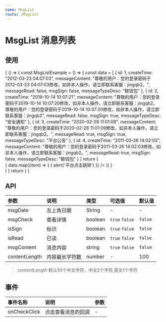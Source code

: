 ```yaml
---
name: MsgList
route: /MsgList
---
```



# MsgList 消息列表

## 使用
<Playground>
  {
    () => {
      const MsgListExample = () => {
        const data = [
          {
            id: 1,
            createTime: "2012-03-23 04:07:03",
            messageContent: "尊敬的用户：您的登录密码于2012-03-23 04:07:03修改，如非本人操作，请立即联系客服：jingqb2。",
            messageRead: false,
            msgSign: false,
            messageTypeDesc: "鲸钱包"
          },
          {
            id: 2,
            createTime: "2019-10-14 10:07:21",
            messageContent: "尊敬的用户：您的登录密码于2019-10-14 10:07:20修改，如非本人操作，请立即联系客服：jingqb2。尊敬的用户：您的登录密码于2019-10-14 10:07:20修改，如非本人操作，请立即联系客服：jingqb2",
            messageRead: false,
            msgSign: true,
            messageTypeDesc: "安全通知"
          },
          {
            id: 3,
            createTime: "2020-02-28 11:01:09",
            messageContent: "尊敬的用户：您的登录密码于2020-02-28 11:01:09修改，如非本人操作，请立即联系客服：jingqb2。",
            messageRead: true,
            msgSign: true,
            messageTypeDesc: "平台公告"
          },
          {
            id: 4,
            createTime: "2011-03-26 14:02:03",
            messageContent: "尊敬的用户：您的登录密码于2011-03-26 14:02:03修改，如非本人操作，请立即联系客服：jingqb2。",
            messageRead: true,
            msgSign: false,
            messageTypeDesc: "鲸钱包"
          }
        ]
        return (
          <div>
            {
              data.map((item) => (
                <MsgList 
                  key={item.id}
                  msgDate={item.createTime}
                  isSign={item.msgSign}
                  isRead={item.messageRead}
                  msgCheck={item.messageTypeDesc === '平台公告'}
                  msgContent={item.messageContent}
                  onCheckClick={() => {
                    alert('平台点击跳转')
                  }}
                />
              ))
            }
          </div>
        )
      }
      return <MsgListExample />
    }
  }
</Playground>

## API
| 参数 | 说明 | 类型 | 可选值 | 默认值 |
| :--- | :--- | :--- | :---- | :--- |
| msgDate | 左上角日期 | String | - | - |
| msgCheck | 查看详情 | boolean | `true` `false` | `false` |
| isSign | 标识 | boolean | `true` `false` | `false` |
| isRead | 已读 | boolean | `true` `false` | `false` |
| msgContent | 消息内容 | string | `true` `false` | `false` |
| contentLength | 内容最长字符数 | number | - | 100 |

> contentLength 默认50个中文字符，中文2个字符,英文1个字符

## 事件

| 事件名称 | 说明 | 参数 |
| :--- | :--- | :--- |
| onCheckClick | 点击查看消息的回调 | - |